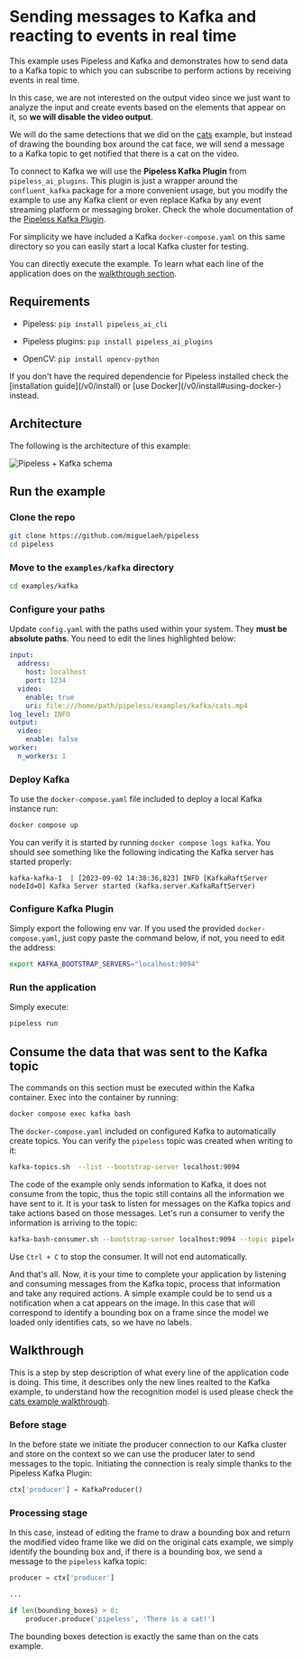 # Sending messages to Kafka and reacting to events in real time


This example uses Pipeless and Kafka and demonstrates how to send data to a Kafka topic to which you can subscribe to perform actions by receiving events in real time.

In this case, we are not interested on the output video since we just want to analyze the input and create events based on the elements that appear on it, so **we will disable the video output**.

We will do the same detections that we did on the [cats](../cats/) example, but instead of drawing the bounding box around the cat face, we will send a message to a Kafka topic to get notified that there is a cat on the video.

To connect to Kafka we will use the **Pipeless Kafka Plugin** from `pipeless_ai_plugins`. This plugin is just a wrapper around the `confluent_kafka` package for a more convenient usage, but you modify the example to use any Kafka client or even replace Kafka by any event streaming platform or messaging broker. Check the whole documentation of the [Pipeless Kafka Plugin](../../plugins/src/pipeless_ai_plugins/kafka/).

For simplicity we have included a Kafka `docker-compose.yaml` on this same directory so you can easily start a local Kafka cluster for testing.

You can directly execute the example. To learn what each line of the application does on the [walkthrough section](#walkthrough).

## Requirements

* Pipeless: `pip install pipeless_ai_cli`

* Pipeless plugins: `pip install pipeless_ai_plugins`

* OpenCV: `pip install opencv-python`

<Callout>
    If you don't have the required dependencie for Pipeless installed check the [installation guide](/v0/install) or [use Docker](/v0/install#using-docker-) instead.
</Callout>

## Architecture

The following is the architecture of this example:

![Pipeless + Kafka schema](https://pipeless.ai/kafka-white-bg.jpg)

## Run the example

<Steps>

### Clone the repo

```bash copy
git clone https://github.com/miguelaeh/pipeless
cd pipeless
```

### Move to the `examples/kafka` directory

``` bash copy
cd examples/kafka
```

### Configure your paths

Update `config.yaml` with the paths used within your system. They **must be absolute paths**. You need to edit the lines highlighted below:

```yaml {7}filename="config.yaml"
input:
  address:
    host: localhost
    port: 1234
  video:
    enable: true
    uri: file:///home/path/pipeless/examples/kafka/cats.mp4
log_level: INFO
output:
  video:
    enable: false
worker:
  n_workers: 1
```

### Deploy Kafka

To use the `docker-compose.yaml` file included to deploy a local Kafka instance run:

```bash copy
docker compose up
```

You can verify it is started by running `docker compose logs kafka`. You should see something like the following indicating the Kafka server has started properly:

```
kafka-kafka-1  | [2023-09-02 14:38:36,823] INFO [KafkaRaftServer nodeId=0] Kafka Server started (kafka.server.KafkaRaftServer)
```

### Configure Kafka Plugin

Simply export the following env var. If you used the provided `docker-compose.yaml`, just copy paste the command below, if not, you need to edit the address:

```bash copy
export KAFKA_BOOTSTRAP_SERVERS="localhost:9094"
```

### Run the application

Simply execute:

```bash copy
pipeless run
```
</Steps>

## Consume the data that was sent to the Kafka topic

The commands on this section must be executed within the Kafka container. Exec into the container by running:

```bash copy
docker compose exec kafka bash
```

The `docker-compose.yaml` included on configured Kafka to automatically create topics. You can verify the `pipeless` topic was created when writing to it:

```bash copy
kafka-topics.sh  --list --bootstrap-server localhost:9094
```

The code of the example only sends information to Kafka, it does not consume from the topic, thus the topic still contains all the information we have sent to it. It is your task to listen for messages on the Kafka topics and take actions based on those messages. Let's run a consumer to verify the information is arriving to the topic:

```bash copy
kafka-bash-consumer.sh --bootstrap-server localhost:9094 --topic pipeless --from-beginning
```

<Callout>Use `Ctrl + C` to stop the consumer. It will not end automatically.</Callout>

And that's all. Now, it is your time to complete your application by listening and consuming messages from the Kafka topic, process that information and take any required actions. A simple example could be to send us a notification when a cat appears on the image. In this case that will correspond to identify a bounding box on a frame since the model we loaded only identifies cats, so we have no labels.

## Walkthrough

This is a step by step description of what every line of the application code is doing. This time, it describes only the new lines realted to the Kafka example, to understand how the recognition model is used please check the [cats example walkthrough](/v0/examples/cats/#walkthrough).

### Before stage

In the before state we initiate the producer connection to our Kafka cluster and store on the context so we can use the producer later to send messages to the topic. Initiating the connection is realy simple thanks to the Pipeless Kafka Plugin:

```python copy
ctx['producer'] = KafkaProducer()
```

### Processing stage

In this case, instead of editing the frame to draw a bounding box and return the modified video frame like we did on the original cats example, we simply identify the bounding box and, if there is a bounding box, we send a message to the `pipeless` kafka topic:

```python copy
producer = ctx['producer']

...

if len(bounding_boxes) > 0:
    producer.produce('pipeless', 'There is a cat!')
```

<Callout>The bounding boxes detection is exactly the same than on the cats example.</Callout>
